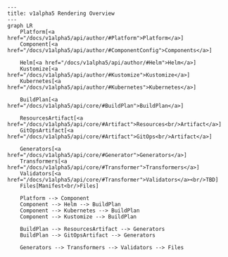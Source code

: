 ```mermaid
---
title: v1alpha5 Rendering Overview
---
graph LR
    Platform[<a href="/docs/v1alpha5/api/author/#Platform">Platform</a>]
    Component[<a href="/docs/v1alpha5/api/author/#ComponentConfig">Components</a>]

    Helm[<a href="/docs/v1alpha5/api/author/#Helm">Helm</a>]
    Kustomize[<a href="/docs/v1alpha5/api/author/#Kustomize">Kustomize</a>]
    Kubernetes[<a href="/docs/v1alpha5/api/author/#Kubernetes">Kubernetes</a>]

    BuildPlan[<a href="/docs/v1alpha5/api/core/#BuildPlan">BuildPlan</a>]

    ResourcesArtifact[<a href="/docs/v1alpha5/api/core/#Artifact">Resources<br/>Artifact</a>]
    GitOpsArtifact[<a href="/docs/v1alpha5/api/core/#Artifact">GitOps<br/>Artifact</a>]

    Generators[<a href="/docs/v1alpha5/api/core/#Generator">Generators</a>]
    Transformers[<a href="/docs/v1alpha5/api/core/#Transformer">Transformers</a>]
    Validators[<a href="/docs/v1alpha5/api/core/#Transformer">Validators</a><br/>TBD]
    Files[Manifest<br/>Files]

    Platform --> Component
    Component --> Helm --> BuildPlan
    Component --> Kubernetes --> BuildPlan
    Component --> Kustomize --> BuildPlan

    BuildPlan --> ResourcesArtifact --> Generators
    BuildPlan --> GitOpsArtifact --> Generators

    Generators --> Transformers --> Validators --> Files
```

